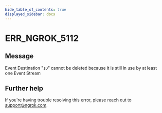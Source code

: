 ```yaml
---
hide_table_of_contents: true
displayed_sidebar: docs
---
```



# ERR_NGROK_5112

## Message

Event Destination "`ID`" cannot be deleted because it is still in use by at least one Event Stream

<ErrorDetails error="err_ngrok_5112" />

## Further help

If you're having trouble resolving this error, please reach out to [support@ngrok.com](mailto:support@ngrok.com?subject=Help%20with%20ERR_NGROK_5112).
